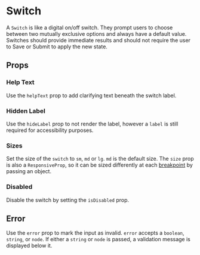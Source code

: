 
<Meta of={Stories} />

# Switch

A `Switch` is like a digital on/off switch. They prompt users to choose between two mutually exclusive options and always have a default value.
Switches should provide immediate results and should not require the user to Save or Submit to apply the new state.

<Canvas of={Stories.Basic} />

## Props

<ArgTypes of={Switch} />

### Help Text

Use the `helpText` prop to add clarifying text beneath the switch label.

<Canvas of={Stories.HelpText} />

### Hidden Label

Use the `hideLabel` prop to not render the label, however a `label` is still required for accessibility purposes.

<Canvas of={Stories.HiddenLabel} />

### Sizes

Set the size of the `switch` to `sm`, `md` or `lg`. `md` is the default size.
The `size` prop is also a `ResponsiveProp`, so it can be sized differently at each [breakpoint](?path=/docs/design-tokens-design-tokens--page#breakpoints) by passing an object.

<Canvas of={Stories.Sizes} />

### Disabled

Disable the switch by setting the `isDisabled` prop.

<Canvas of={Stories.Disabled} />

## Error

Use the `error` prop to mark the input as invalid. `error` accepts a `boolean`, `string`, or `node`. If either a `string` or `node` is passed, a validation message is displayed below it.

<Canvas of={Stories.Error} />
